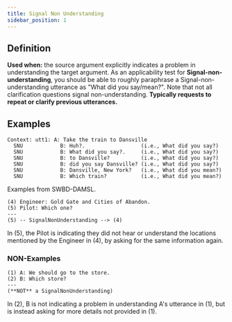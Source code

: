 ```yaml
---
title: Signal Non Understanding
sidebar_position: 1
---
```


## Definition

**Used when:** the source argument explicitly indicates a problem in understanding the target argument.
As an applicability test for **Signal-non-understanding**, you should be able to roughly paraphrase a Signal-non-understanding utterance as "What did you say/mean?".
Note that not all clarification questions signal non-understanding.
**Typically requests to repeat or clarify previous utterances.**

## Examples

```
Context: utt1: A: Take the train to Dansville
  SNU            B: Huh?.                  (i.e., What did you say?)
  SNU            B: What did you say?.     (i.e., What did you say?)
  SNU            B: to Dansville?          (i.e., What did you say?)
  SNU            B: did you say Dansville? (i.e., What did you say?)
  SNU            B: Dansville, New York?   (i.e., What did you mean?)
  SNU            B: Which train?           (i.e., What did you mean?)
```
Examples from SWBD-DAMSL.

```
(4) Engineer: Gold Gate and Cities of Abandon.
(5) Pilot: Which one?
---
(5) -- SignalNonUnderstanding --> (4)
```
In (5), the Pilot is indicating they did not hear or understand the locations mentioned by the Engineer in (4), by asking for the same information again.

### NON-Examples

```
(1) A: We should go to the store.
(2) B: Which store?
---
(**NOT** a SignalNonUnderstanding)
```
In (2), B is not indicating a problem in understanding A's utterance in (1), but is instead asking for more details not provided in (1).